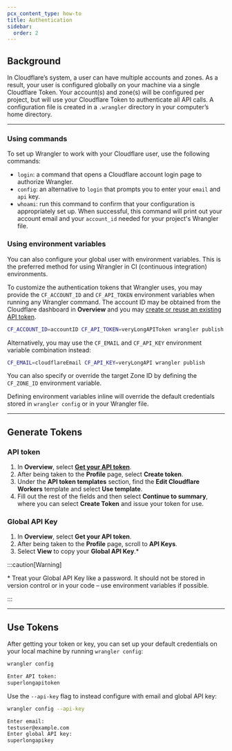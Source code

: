 ```yaml
---
pcx_content_type: how-to
title: Authentication
sidebar:
  order: 2
---
```



<Render file="wrangler-v1-deprecation" />

## Background

In Cloudflare’s system, a user can have multiple accounts and zones. As a result, your user is configured globally on your machine via a single Cloudflare Token. Your account(s) and zone(s) will be configured per project, but will use your Cloudflare Token to authenticate all API calls. A configuration file is created in a `.wrangler` directory in your computer’s home directory.

---

### Using commands

To set up Wrangler to work with your Cloudflare user, use the following commands:

- `login`: a command that opens a Cloudflare account login page to authorize Wrangler.
- `config`: an alternative to `login` that prompts you to enter your `email` and `api` key.
- `whoami`: run this command to confirm that your configuration is appropriately set up. When successful, this command will print out your account email and your `account_id` needed for your project's Wrangler file.

### Using environment variables

You can also configure your global user with environment variables. This is the preferred method for using Wrangler in CI (continuous integration) environments.

To customize the authentication tokens that Wrangler uses, you may provide the `CF_ACCOUNT_ID` and `CF_API_TOKEN` environment variables when running any Wrangler command. The account ID may be obtained from the Cloudflare dashboard in **Overview** and you may [create or reuse an existing API token](#generate-tokens).

```sh
CF_ACCOUNT_ID=accountID CF_API_TOKEN=veryLongAPIToken wrangler publish
```

Alternatively, you may use the `CF_EMAIL` and `CF_API_KEY` environment variable combination instead:

```sh
CF_EMAIL=cloudflareEmail CF_API_KEY=veryLongAPI wrangler publish
```

You can also specify or override the target Zone ID by defining the `CF_ZONE_ID` environment variable.

Defining environment variables inline will override the default credentials stored in `wrangler config` or in your Wrangler file.

---

## Generate Tokens

### API token

1. In **Overview**, select [**Get your API token**](/fundamentals/api/get-started/create-token/).
2. After being taken to the **Profile** page, select **Create token**.
3. Under the **API token templates** section, find the **Edit Cloudflare Workers** template and select **Use template**.
4. Fill out the rest of the fields and then select **Continue to summary**, where you can select **Create Token** and issue your token for use.

### Global API Key

1. In **Overview**, select **Get your API token**.
2. After being taken to the **Profile** page, scroll to **API Keys**.
3. Select **View** to copy your **Global API Key**.\*

:::caution[Warning]

\* Treat your Global API Key like a password. It should not be stored in version control or in your code – use environment variables if possible.

:::

---

## Use Tokens

After getting your token or key, you can set up your default credentials on your local machine by running `wrangler config`:

```sh
wrangler config
```

```sh output
Enter API token:
superlongapitoken
```

Use the `--api-key` flag to instead configure with email and global API key:

```sh
wrangler config --api-key
```

```sh output
Enter email:
testuser@example.com
Enter global API key:
superlongapikey
```
